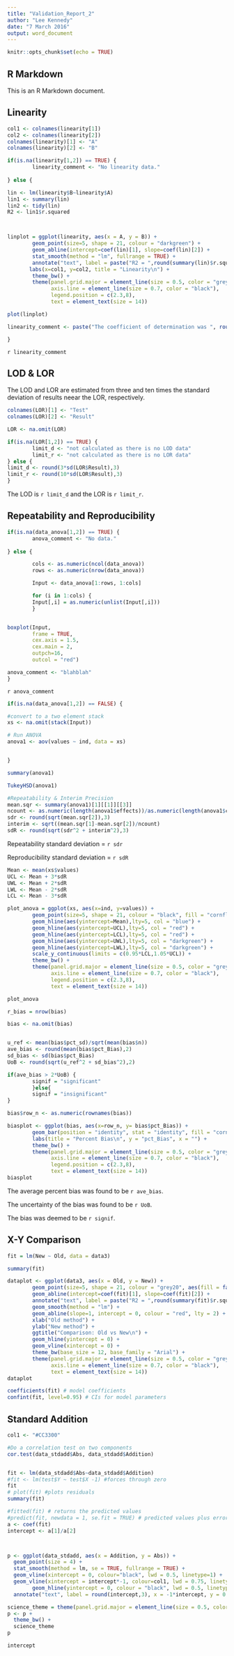 ```yaml
---
title: "Validation_Report_2"
author: "Lee Kennedy"
date: "7 March 2016"
output: word_document
---
```


```r
knitr::opts_chunk$set(echo = TRUE)

```

## R Markdown

This is an R Markdown document. 

## Linearity

```r

col1 <- colnames(linearity[1])
col2 <- colnames(linearity[2])
colnames(linearity)[1] <- "A"
colnames(linearity)[2] <- "B"

if(is.na(linearity[1,2]) == TRUE) {
        linearity_comment <- "No linearity data."
        
} else {

lin <- lm(linearity$B~linearity$A)
lin1 <- summary(lin)
lin2 <- tidy(lin)
R2 <- lin1$r.squared



linplot = ggplot(linearity, aes(x = A, y = B)) + 
        geom_point(size=5, shape = 21, colour = "darkgreen") + 
        geom_abline(intercept=coef(lin)[1], slope=coef(lin)[2]) + 
        stat_smooth(method = "lm", fullrange = TRUE) +
        annotate("text", label = paste("R2 = ",round(summary(lin)$r.squared,digits=4)), x = 0.5*max(linearity[,1]), y = 0.8*max(linearity[,2])) +
       labs(x=col1, y=col2, title = "Linearity\n") +
        theme_bw() +
        theme(panel.grid.major = element_line(size = 0.5, color = "grey"), 
              axis.line = element_line(size = 0.7, color = "black"), 
              legend.position = c(2.3,8), 
              text = element_text(size = 14))

plot(linplot)

linearity_comment <- paste("The coefficient of determination was ", round(R2,3),".", sep="")

}

```
`r linearity_comment`

## LOD & LOR

The LOD and LOR are estimated from three and ten times the standard deviation of results neear the LOR, respectively.

```r

colnames(LOR)[1] <- "Test"
colnames(LOR)[2] <- "Result"

LOR <- na.omit(LOR)

if(is.na(LOR[1,2]) == TRUE) {
        limit_d <- "not calculated as there is no LOD data"
        limit_r <- "not calculated as there is no LOR data"
} else {
limit_d <- round(3*sd(LOR$Result),3)
limit_r <- round(10*sd(LOR$Result),3)
}

```

The LOD is `r limit_d` and the LOR is `r limit_r`.


## Repeatability and Reproducibility

```r

if(is.na(data_anova[1,2]) == TRUE) {
        anova_comment <- "No data."
        
} else {

        cols <- as.numeric(ncol(data_anova))
        rows <- as.numeric(nrow(data_anova))

        Input <- data_anova[1:rows, 1:cols]

        for (i in 1:cols) {
        Input[,i] = as.numeric(unlist(Input[,i]))
        }


boxplot(Input,
        frame = TRUE,
        cex.axis = 1.5,
        cex.main = 2,
        outpch=16,
        outcol = "red")

anova_comment <- "blahblah"
}
```
`r anova_comment`

```r
if(is.na(data_anova[1,2]) == FALSE) {

#convert to a two element stack
xs <- na.omit(stack(Input))

# Run ANOVA
anova1 <- aov(values ~ ind, data = xs)


}
```

```r
summary(anova1)

TukeyHSD(anova1)
```


```r

#Repeatability & Interim Precision
mean.sqr <- summary(anova1)[1][[1]][[3]]
ncount <- as.numeric(length(anova1$effects))/as.numeric(length(anova1$coefficients))
sdr <- round(sqrt(mean.sqr[2]),3)
interim <- sqrt((mean.sqr[1]-mean.sqr[2])/ncount)
sdR <- round(sqrt(sdr^2 + interim^2),3)


```
Repeatability standard deviation = `r sdr`

Reproducibility standard deviation = `r sdR`

```r

Mean <- mean(xs$values)
UCL <- Mean + 3*sdR
UWL <- Mean + 2*sdR
LWL <- Mean - 2*sdR
LCL <- Mean - 3*sdR

plot_anova = ggplot(xs, aes(x=ind, y=values)) +
        geom_point(size=5, shape = 21, colour = "black", fill = "cornflowerblue") +
        geom_hline(aes(yintercept=Mean),lty=5, col = "blue") +
        geom_hline(aes(yintercept=UCL),lty=5, col = "red") +
        geom_hline(aes(yintercept=LCL),lty=5, col = "red") +
        geom_hline(aes(yintercept=UWL),lty=5, col = "darkgreen") +
        geom_hline(aes(yintercept=LWL),lty=5, col = "darkgreen") +
        scale_y_continuous(limits = c(0.95*LCL,1.05*UCL)) +
        theme_bw() +
        theme(panel.grid.major = element_line(size = 0.5, color = "grey"), 
              axis.line = element_line(size = 0.7, color = "black"), 
              legend.position = c(2.3,8), 
              text = element_text(size = 14))

plot_anova

```


```r
r_bias = nrow(bias)

bias <- na.omit(bias)


u_ref <- mean(bias$pct_sd)/sqrt(mean(bias$n))
ave_bias <- round(mean(bias$pct_Bias),2)
sd_bias <- sd(bias$pct_Bias)
UoB <- round(sqrt(u_ref^2 + sd_bias^2),2)

if(ave_bias > 2*UoB) {
        signif = "significant"
        }else{
        signif = "insignificant"
}

```



```r
bias$row_n <- as.numeric(rownames(bias))

biasplot <- ggplot(bias, aes(x=row_n, y= bias$pct_Bias)) +
        geom_bar(position = "identity", stat = "identity", fill = "cornflowerblue", colour = "blue") +
        labs(title = "Percent Bias\n", y = "pct_Bias", x = "") +
        theme_bw() +
        theme(panel.grid.major = element_line(size = 0.5, color = "grey"), 
              axis.line = element_line(size = 0.7, color = "black"), 
              legend.position = c(2.3,8), 
              text = element_text(size = 14))
biasplot


```
The average percent bias was found to be `r ave_bias`.  

The uncertainty of the bias was found to be `r UoB`.

The bias was deemed to be `r signif`.

## X-Y Comparison

```r

fit = lm(New ~ Old, data = data3)

summary(fit)

dataplot <- ggplot(data3, aes(x = Old, y = New)) + 
        geom_point(size=5, shape = 21, colour = "grey20", aes(fill = factor(Product))) + 
        geom_abline(intercept=coef(fit)[1], slope=coef(fit)[2]) + 
        annotate("text", label = paste("R2 = ",round(summary(fit)$r.squared,digits=4)), x = 7.5, y = 6) +
        geom_smooth(method = "lm") +
        geom_abline(slope=1, intercept = 0, colour = "red", lty = 2) +
        xlab("Old method") +
        ylab("New method") +
        ggtitle("Comparison: Old vs New\n") +
        geom_hline(yintercept = 0) +
        geom_vline(xintercept = 0) +
        theme_bw(base_size = 12, base_family = "Arial") +
        theme(panel.grid.major = element_line(size = 0.5, color = "grey"), 
              axis.line = element_line(size = 0.7, color = "black"), 
              text = element_text(size = 14))
dataplot

coefficients(fit) # model coefficients
confint(fit, level=0.95) # CIs for model parameters 

```

## Standard Addition

```r

col1 <- "#CC3300"

#Do a correlation test on two components
cor.test(data_stdadd$Abs, data_stdadd$Addition)


fit <- lm(data_stdadd$Abs~data_stdadd$Addition)
#fit <- lm(test$Y ~ test$X -1) #forces through zero
fit
# plot(fit) #plots residuals
summary(fit)

#fitted(fit) # returns the predicted values
#predict(fit, newdata = 1, se.fit = TRUE) # predicted values plus error
a <- coef(fit)
intercept <- a[1]/a[2]



p <- ggplot(data_stdadd, aes(x = Addition, y = Abs)) +
  geom_point(size = 4) + 
  stat_smooth(method = lm, se = TRUE, fullrange = TRUE) +
  geom_vline(xintercept = 0, colour="black", lwd = 0.5, linetype=1) +
  geom_vline(xintercept = intercept*-1, colour=col1, lwd = 0.75, linetype=2) + 
        geom_hline(yintercept = 0, colour = "black", lwd = 0.5, linetype = 1) +
  annotate("text", label = round(intercept,3), x = -1*intercept, y = 0.2*max(data_stdadd[,2]))

science_theme = theme(panel.grid.major = element_line(size = 0.5, color = "grey"), axis.line = element_line(size = 0.7, color = "black"), legend.position = c(2.3,8), text = element_text(size = 14))
p <- p + 
  theme_bw() +
  science_theme
p

intercept


```
